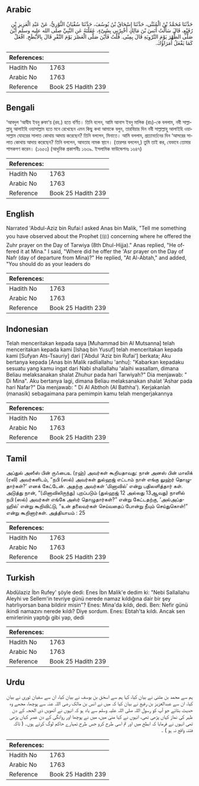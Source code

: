 ## Arabic


<div dir="rtl" lang="ar" style={{fontSize:'larger',backgroundColor:'#f8f9fa',padding:20}}>
حَدَّثَنَا مُحَمَّدُ بْنُ الْمُثَنَّى، حَدَّثَنَا إِسْحَاقُ بْنُ يُوسُفَ، حَدَّثَنَا سُفْيَانُ الثَّوْرِيُّ، عَنْ عَبْدِ الْعَزِيزِ بْنِ رُفَيْعٍ، قَالَ سَأَلْتُ أَنَسَ بْنَ مَالِكٍ أَخْبِرْنِي بِشَىْءٍ، عَقَلْتَهُ عَنِ النَّبِيِّ صلى الله عليه وسلم أَيْنَ صَلَّى الظُّهْرَ يَوْمَ التَّرْوِيَةِ قَالَ بِمِنًى‏.‏ قُلْتُ فَأَيْنَ صَلَّى الْعَصْرَ يَوْمَ النَّفْرِ قَالَ بِالأَبْطَحِ‏.‏ افْعَلْ كَمَا يَفْعَلُ أُمَرَاؤُكَ‏.‏
</div>
<div style={{backgroundColor:'#f8f9fa',padding:20, marginBottom: 10}}><table> <thead> <tr> <th>References:</th> <th></th> </tr> </thead> <tbody><tr><td>Hadith No</td><td>1763</td></tr><tr><td>Arabic No</td><td>1763</td></tr><tr><td>Reference</td><td>Book 25 Hadith 239</td></tr></tbody></table></div>

## Bengali


<div dir="ltr" lang="bn" style={{fontSize:'larger',backgroundColor:'#f8f9fa',padding:20}}>
‘আবদুল ‘আযীয ইবনু রুফা‘য় (রহ.) হতে বর্ণিত। তিনি বলেন, আমি আনাস ইবনু মালিক (রাঃ)-কে বললাম, নবী সাল্লাল্লাহু আলাইহি ওয়াসাল্লাম হতে মনে রেখেছেন এমন কিছু কথা আমাকে বলুন, তারবিয়ার দিন নবী সাল্লাল্লাহু আলাইহি ওয়াসাল্লাম যোহরের সালাত কোথায় আদায় করেছেন? তিনি বললেন, মিনাতে। আমি বললাম, প্রত্যাবর্তনের দিন ‘আসরের সালাত কোথায় আদায় করেছেন? তিনি বললেন, আবতাহ নামক স্থানে। (তারপর বললেন,) তুমি তাই কর, যেভাবে তোমার শাসকগণ করেন। (১৬৫৩) (আধুনিক প্রকাশনীঃ ১৬৩৯. ইসলামিক ফাউন্ডেশনঃ ১৬৪৭)
</div>
<div style={{backgroundColor:'#f8f9fa',padding:20, marginBottom: 10}}><table> <thead> <tr> <th>References:</th> <th></th> </tr> </thead> <tbody><tr><td>Hadith No</td><td>1763</td></tr><tr><td>Arabic No</td><td>1763</td></tr><tr><td>Reference</td><td>Book 25 Hadith 239</td></tr></tbody></table></div>

## English


<div dir="ltr" lang="en" style={{fontSize:'larger',backgroundColor:'#f8f9fa',padding:20}}>
Narrated 'Abdul-Aziz bin Rufai:I asked Anas bin Malik, "Tell me something you have observed about the Prophet (ﷺ) concerning where he offered the Zuhr prayer on the Day of Tarwiya (8th Dhul-Hijja)." Anas replied, "He offered it at Mina." I said, "Where did he offer the 'Asr prayer on the Day of Nafr (day of departure from Mina)?" He replied, "At Al-Abtah," and added, "You should do as your leaders do
</div>
<div style={{backgroundColor:'#f8f9fa',padding:20, marginBottom: 10}}><table> <thead> <tr> <th>References:</th> <th></th> </tr> </thead> <tbody><tr><td>Hadith No</td><td>1763</td></tr><tr><td>Arabic No</td><td>1763</td></tr><tr><td>Reference</td><td>Book 25 Hadith 239</td></tr></tbody></table></div>

## Indonesian


<div dir="ltr" lang="id" style={{fontSize:'larger',backgroundColor:'#f8f9fa',padding:20}}>
Telah menceritakan kepada saya [Muhammad bin Al Mutsanna] telah menceritakan kepada kami [Ishaq bin Yusuf] telah menceritakan kepada kami [Sufyan Ats-Tsauriy] dari ['Abdul 'Aziz bin Rufai'] berkata; Aku bertanya kepada [Anas bin Malik radliallahu 'anhu]: "Kabarkan kepadaku sesuatu yang kamu ingat dari Nabi shallallahu 'alaihi wasallam, dimana Beliau melaksanakan shalat Zhuhur pada hari Tarwiyah?" Dia menjawab: " Di Mina". Aku bertanya lagi, dimana Beliau melaksanakan shalat 'Ashar pada hari Nafar?" Dia menjawab: " Di Al Abthoh (Al Bathha'). Kerjakanlah (manasik) sebagaimana para pemimpin kamu telah mengerjakannya
</div>
<div style={{backgroundColor:'#f8f9fa',padding:20, marginBottom: 10}}><table> <thead> <tr> <th>References:</th> <th></th> </tr> </thead> <tbody><tr><td>Hadith No</td><td>1763</td></tr><tr><td>Arabic No</td><td>1763</td></tr><tr><td>Reference</td><td>Book 25 Hadith 239</td></tr></tbody></table></div>

## Tamil


<div dir="ltr" lang="ta" style={{fontSize:'larger',backgroundColor:'#f8f9fa',padding:20}}>
அப்துல் அஸீஸ் பின் ருஃபைஉ (ரஹ்) அவர்கள் கூறியதாவது: நான் அனஸ் பின் மாலிக் (ரலி) அவர்களிடம், “நபி (ஸல்) அவர்கள் துல்ஹஜ் எட்டாம் நாள் எங்கு லுஹ்ர் தொழுதார்கள்?’ எனக் கேட்டேன். அதற்கு அவர்கள் ‘மினாவில்’ என்று பதிலளித்தார் கள். அடுத்து நான், “(மினாவிலிருந்து) புறப்படும் (துல்ஹஜ் 12 அல்லது 13ஆவது) நாளில் நபி (ஸல்) அவர்கள் எங்கே அஸ்ர் தொழுதார்கள்?” என்று கேட்டதற்கு, ‘அல்அப்தஹில்’ என்று கூறிவிட்டு, “உன் தலைவர்கள் செய்வதைப் போன்று நீயும் செய்துகொள்!” என்று கூறினார்கள். அத்தியாயம் : 25
</div>
<div style={{backgroundColor:'#f8f9fa',padding:20, marginBottom: 10}}><table> <thead> <tr> <th>References:</th> <th></th> </tr> </thead> <tbody><tr><td>Hadith No</td><td>1763</td></tr><tr><td>Arabic No</td><td>1763</td></tr><tr><td>Reference</td><td>Book 25 Hadith 239</td></tr></tbody></table></div>

## Turkish


<div dir="ltr" lang="tr" style={{fontSize:'larger',backgroundColor:'#f8f9fa',padding:20}}>
Abdülaziz İbn Rufey' şöyle dedi: Enes İbn Malik'e dedim ki: "Nebi Sallallahu Aleyhi ve Sellem'in tevriye günü nerede namaz kıldığına dair bir şey hatırlıyorsan bana bildirir misin"? Enes: Mina'da kıldı, dedi. Ben: Nefir günü ikindi namazını nerede kıldı? Diye sordum. Enes: Ebtah'ta kıldı. Ancak sen emirlerinin yaptığı gibi yap, dedi
</div>
<div style={{backgroundColor:'#f8f9fa',padding:20, marginBottom: 10}}><table> <thead> <tr> <th>References:</th> <th></th> </tr> </thead> <tbody><tr><td>Hadith No</td><td>1763</td></tr><tr><td>Arabic No</td><td>1763</td></tr><tr><td>Reference</td><td>Book 25 Hadith 239</td></tr></tbody></table></div>

## Urdu


<div dir="rtl" lang="ur" style={{fontSize:'larger',backgroundColor:'#f8f9fa',padding:20}}>
ہم سے محمد بن مثنی نے بیان کیا، کہا ہم سے اسحٰق بن یوسف نے بیان کیا، ان سے سفیان ثوری نے بیان کیا، ان سے عبدالعزیز بن رفیع نے بیان کیا کہ میں نے انس بن مالک رضی اللہ عنہ سے پوچھا، مجھے وہ حدیث بتائے جو آپ کو رسول اللہ صلی اللہ علیہ وسلم سے یاد ہو کہ انہوں نے آٹھویں ذی الحجہ کے دن ظہر کی نماز کہاں پڑھی تھی، انہوں نے کہا منیٰ میں، میں نے پوچھا اور روانگی کے دن عصر کہاں پڑھی تھی انہوں نے فرمایا کہ ابطح میں اور تم اسی طرح کرو جس طرح تمہارے حاکم لوگ کرتے ہوں۔ ( تاکہ فتنہ واقع نہ ہو ) ۔
</div>
<div style={{backgroundColor:'#f8f9fa',padding:20, marginBottom: 10}}><table> <thead> <tr> <th>References:</th> <th></th> </tr> </thead> <tbody><tr><td>Hadith No</td><td>1763</td></tr><tr><td>Arabic No</td><td>1763</td></tr><tr><td>Reference</td><td>Book 25 Hadith 239</td></tr></tbody></table></div>